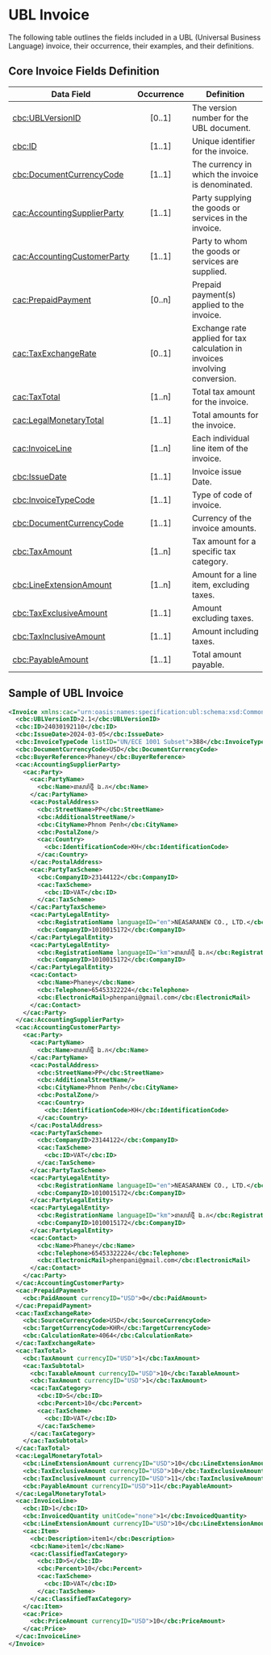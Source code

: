 # UBL Invoice
The following table outlines the fields included in a UBL (Universal Business Language) invoice, their occurrence, their examples, and their definitions.
## Core Invoice Fields Definition
| Data Field            | Occurrence |                        Definition |
|-----------------------|:------------:|-----------------------------------|
|[cbc:UBLVersionID](./fields/id.mdx)| [0..1] | The version number for the UBL document. |
|[cbc:ID](/test) |	[1..1] |	Unique identifier for the invoice.|
|[cbc:DocumentCurrencyCode](/test) |	[1..1]	|The currency in which the invoice is denominated.
|[cac:AccountingSupplierParty](/test) |	[1..1] |	Party supplying the goods or services in the invoice.
|[cac:AccountingCustomerParty](/test) |	[1..1] |	Party to whom the goods or services are supplied.
|[cac:PrepaidPayment](/test) |	[0..n] |	Prepaid payment(s) applied to the invoice.
|[cac:TaxExchangeRate](/test) |	[0..1] |	Exchange rate applied for tax calculation in invoices involving conversion.
|[cac:TaxTotal](/test) |	[1..n] |	Total tax amount for the invoice.
|[cac:LegalMonetaryTotal](/test) | [1..1] |	Total amounts for the invoice.
|[cac:InvoiceLine](/test) |	[1..n] |	Each individual line item of the invoice.
|[cbc:IssueDate](/test) |	[1..1] |	Invoice issue Date.
|[cbc:InvoiceTypeCode](/test) |	[1..1] |	Type of code of invoice.
|[cbc:DocumentCurrencyCode](/test) |[1..1] |	Currency of the invoice amounts.
|[cbc:TaxAmount](/test) |[1..n]|	Tax amount for a specific tax category.
|[cbc:LineExtensionAmount](/test) |[1..n]|	Amount for a line item, excluding taxes.
|[cbc:TaxExclusiveAmount](/test)	|[1..1]|	Amount excluding taxes.
|[cbc:TaxInclusiveAmount](/test) |[1..1]|	Amount including taxes.
|[cbc:PayableAmount](/test) |[1..1]| Total amount payable.



## Sample of UBL Invoice 
```xml
<Invoice xmlns:cac="urn:oasis:names:specification:ubl:schema:xsd:CommonAggregateComponents-2" xmlns:cbc="urn:oasis:names:specification:ubl:schema:xsd:CommonBasicComponents-2" xmlns="urn:oasis:names:specification:ubl:schema:xsd:Invoice-2">
  <cbc:UBLVersionID>2.1</cbc:UBLVersionID>
  <cbc:ID>24030192110</cbc:ID>
  <cbc:IssueDate>2024-03-05</cbc:IssueDate>
  <cbc:InvoiceTypeCode listID="UN/ECE 1001 Subset">388</cbc:InvoiceTypeCode>
  <cbc:DocumentCurrencyCode>USD</cbc:DocumentCurrencyCode>
  <cbc:BuyerReference>Phaney</cbc:BuyerReference>
  <cac:AccountingSupplierParty>
    <cac:Party>
      <cac:PartyName>
        <cbc:Name>នាសារ៉ាថ្មី ឯ.ក</cbc:Name>
      </cac:PartyName>
      <cac:PostalAddress>
        <cbc:StreetName>PP</cbc:StreetName>
        <cbc:AdditionalStreetName/>
        <cbc:CityName>Phnom Penh</cbc:CityName>
        <cbc:PostalZone/>
        <cac:Country>
          <cbc:IdentificationCode>KH</cbc:IdentificationCode>
        </cac:Country>
      </cac:PostalAddress>
      <cac:PartyTaxScheme>
        <cbc:CompanyID>23144122</cbc:CompanyID>
        <cac:TaxScheme>
          <cbc:ID>VAT</cbc:ID>
        </cac:TaxScheme>
      </cac:PartyTaxScheme>
      <cac:PartyLegalEntity>
        <cbc:RegistrationName languageID="en">NEASARANEW CO., LTD.</cbc:RegistrationName>
        <cbc:CompanyID>1010015172</cbc:CompanyID>
      </cac:PartyLegalEntity>
      <cac:PartyLegalEntity>
        <cbc:RegistrationName languageID="km">នាសារ៉ាថ្មី ឯ.ក</cbc:RegistrationName>
        <cbc:CompanyID>1010015172</cbc:CompanyID>
      </cac:PartyLegalEntity>
      <cac:Contact>
        <cbc:Name>Phaney</cbc:Name>
        <cbc:Telephone>65453322224</cbc:Telephone>
        <cbc:ElectronicMail>phenpani@gmail.com</cbc:ElectronicMail>
      </cac:Contact>
    </cac:Party>
  </cac:AccountingSupplierParty>
  <cac:AccountingCustomerParty>
    <cac:Party>
      <cac:PartyName>
        <cbc:Name>នាសារ៉ាថ្មី ឯ.ក</cbc:Name>
      </cac:PartyName>
      <cac:PostalAddress>
        <cbc:StreetName>PP</cbc:StreetName>
        <cbc:AdditionalStreetName/>
        <cbc:CityName>Phnom Penh</cbc:CityName>
        <cbc:PostalZone/>
        <cac:Country>
          <cbc:IdentificationCode>KH</cbc:IdentificationCode>
        </cac:Country>
      </cac:PostalAddress>
      <cac:PartyTaxScheme>
        <cbc:CompanyID>23144122</cbc:CompanyID>
        <cac:TaxScheme>
          <cbc:ID>VAT</cbc:ID>
        </cac:TaxScheme>
      </cac:PartyTaxScheme>
      <cac:PartyLegalEntity>
        <cbc:RegistrationName languageID="en">NEASARANEW CO., LTD.</cbc:RegistrationName>
        <cbc:CompanyID>1010015172</cbc:CompanyID>
      </cac:PartyLegalEntity>
      <cac:PartyLegalEntity>
        <cbc:RegistrationName languageID="km">នាសារ៉ាថ្មី ឯ.ក</cbc:RegistrationName>
        <cbc:CompanyID>1010015172</cbc:CompanyID>
      </cac:PartyLegalEntity>
      <cac:Contact>
        <cbc:Name>Phaney</cbc:Name>
        <cbc:Telephone>65453322224</cbc:Telephone>
        <cbc:ElectronicMail>phenpani@gmail.com</cbc:ElectronicMail>
      </cac:Contact>
    </cac:Party>
  </cac:AccountingCustomerParty>
  <cac:PrepaidPayment>
    <cbc:PaidAmount currencyID="USD">0</cbc:PaidAmount>
  </cac:PrepaidPayment>
  <cac:TaxExchangeRate>
    <cbc:SourceCurrencyCode>USD</cbc:SourceCurrencyCode>
    <cbc:TargetCurrencyCode>KHR</cbc:TargetCurrencyCode>
    <cbc:CalculationRate>4064</cbc:CalculationRate>
  </cac:TaxExchangeRate>
  <cac:TaxTotal>
    <cbc:TaxAmount currencyID="USD">1</cbc:TaxAmount>
    <cac:TaxSubtotal>
      <cbc:TaxableAmount currencyID="USD">10</cbc:TaxableAmount>
      <cbc:TaxAmount currencyID="USD">1</cbc:TaxAmount>
      <cac:TaxCategory>
        <cbc:ID>S</cbc:ID>
        <cbc:Percent>10</cbc:Percent>
        <cac:TaxScheme>
          <cbc:ID>VAT</cbc:ID>
        </cac:TaxScheme>
      </cac:TaxCategory>
    </cac:TaxSubtotal>
  </cac:TaxTotal>
  <cac:LegalMonetaryTotal>
    <cbc:LineExtensionAmount currencyID="USD">10</cbc:LineExtensionAmount>
    <cbc:TaxExclusiveAmount currencyID="USD">10</cbc:TaxExclusiveAmount>
    <cbc:TaxInclusiveAmount currencyID="USD">11</cbc:TaxInclusiveAmount>
    <cbc:PayableAmount currencyID="USD">11</cbc:PayableAmount>
  </cac:LegalMonetaryTotal>
  <cac:InvoiceLine>
    <cbc:ID>1</cbc:ID>
    <cbc:InvoicedQuantity unitCode="none">1</cbc:InvoicedQuantity>
    <cbc:LineExtensionAmount currencyID="USD">10</cbc:LineExtensionAmount>
    <cac:Item>
      <cbc:Description>item1</cbc:Description>
      <cbc:Name>item1</cbc:Name>
      <cac:ClassifiedTaxCategory>
        <cbc:ID>S</cbc:ID>
        <cbc:Percent>10</cbc:Percent>
        <cac:TaxScheme>
          <cbc:ID>VAT</cbc:ID>
        </cac:TaxScheme>
      </cac:ClassifiedTaxCategory>
    </cac:Item>
    <cac:Price>
      <cbc:PriceAmount currencyID="USD">10</cbc:PriceAmount>
    </cac:Price>
  </cac:InvoiceLine>
</Invoice>
```